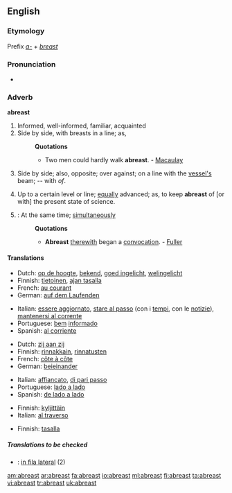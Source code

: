 ==English==

===Etymology===
Prefix ''[[a-]]'' + ''[[breast]]''

===Pronunciation===
*{{audio|en-us-abreast.ogg|Audio (US)}}

===Adverb===
'''abreast'''

# Informed, well-informed, familiar, acquainted
# Side by side, with breasts in a line; as,
#:'''Quotations'''
#:*Two men could hardly walk '''abreast'''. - [[Macaulay]]
# {{nautical}} Side by side; also, opposite; over against; on a line with the [[vessel's]] beam; -- with ''of''.
# Up to a certain level or line; [[equally]] advanced; as, to keep '''abreast''' of [or with] the present state of science.
# {{obsolete}}: At the same time; [[simultaneously]]
#:'''Quotations'''
#:*'''Abreast''' [[therewith]] began a [[convocation]]. - [[Fuller]]

====Translations====
{{trans-top|informed}}
*Dutch: [[op de hoogte]], [[bekend]], [[goed ingelicht]], [[welingelicht]]
*Finnish: [[tietoinen]], [[ajan tasalla]]
*French: [[au courant]]
*German: [[auf dem Laufenden]]
{{trans-mid}}
*Italian: [[essere aggiornato]], [[stare al passo]] (con i [[tempi]], con le [[notizie]]), [[mantenersi al corrente]]
*Portuguese: [[bem]] [[informado]]
*Spanish: [[al corriente]]
{{trans-bottom}}

{{trans-top|Side by side}}
*Dutch: [[zij aan zij]]
*Finnish: [[rinnakkain]], [[rinnatusten]]
*French: [[côte à côte]]
*German: [[beieinander]]
{{trans-mid}}
*Italian: [[affiancato]], [[di pari passo]]
*Portuguese: [[lado a lado]]
*Spanish: [[de lado a lado]]
{{trans-bottom}}

{{trans-top|nautical: side by side; also, opposite; over against; on a line with the vessel's beam}}
*Finnish: [[kyljittäin]]
*Italian: [[al traverso]]
{{trans-mid}}
{{trans-bottom}}

{{trans-top|up to a certain level or line}}
*Finnish: [[tasalla]]
{{trans-mid}}
{{trans-bottom}}

=====Translations to be checked=====
{{checktrans}}
*{{ttbc|Interlingua}}: [[in fila lateral]] (2)

[[am:abreast]]
[[ar:abreast]]
[[fa:abreast]]
[[io:abreast]]
[[ml:abreast]]
[[fi:abreast]]
[[ta:abreast]]
[[vi:abreast]]
[[tr:abreast]]
[[uk:abreast]]